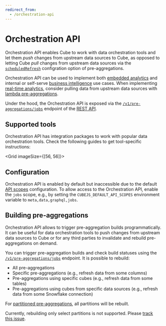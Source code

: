 ```yaml
---
redirect_from:
  - /orchestration-api
---
```


# Orchestration API

Orchestration API enables Cube to work with data orchestration tools and let
them _push_ changes from upstream data sources to Cube, as opposed to letting
Cube _pull_ changes from upstream data sources via the
[`scheduledRefresh`][ref-scheduled-refresh] configration option of
pre-aggregations.

<Diagram src="https://ucarecdn.com/edfc0423-b1f9-4917-989b-be766caa7d9e/" />

Orchestration API can be used to implement both [embedded analytics][cube-ea]
and internal or self-serve [business intelligence][cube-issbi] use cases. When
implementing [real-time analytics][cube-rta], consider pulling data from
upstream data sources with [lambda pre-aggregations][ref-lambda-pre-aggs].

Under the hood, the Orchestration API is exposed via the
[`/v1/pre-aggregations/jobs`][ref-ref-jobs-endpoint] endpoint of the [REST
API][ref-rest-api].

## Supported tools

Orchestration API has integration packages to work with popular data
orchestration tools. Check the following guides to get tool-specific
instructions:

<Grid imageSize={[56, 56]}>
  <GridItem
    url="orchestration-api/airflow"
    imageUrl="https://static.cube.dev/icons/airflow.svg"
    title="Apache Airflow"
  />
  <GridItem
    url="orchestration-api/dagster"
    imageUrl="https://static.cube.dev/icons/dagster.svg"
    title="Dagster"
  />
  <GridItem
    url="orchestration-api/prefect"
    imageUrl="https://static.cube.dev/icons/prefect.svg"
    title="Prefect"
  />
</Grid>

## Configuration

Orchestration API is enabled by default but inaccessible due to the default [API
scopes][ref-api-scopes] configuration. To allow access to the Orchestration API,
enable the `jobs` scope, e.g., by setting the `CUBEJS_DEFAULT_API_SCOPES`
environment variable to `meta,data,graphql,jobs`.

## Building pre-aggregations

Orchestration API allows to trigger pre-aggregation builds programmatically. It
can be useful for data orchestration tools to push changes from upstream data
sources to Cube or for any third parties to invalidate and rebuild
pre-aggregations on demand.

You can trigger pre-aggregation builds and check build statuses using the
[`/v1/pre-aggregations/jobs`][ref-ref-jobs-endpoint] endpoint. It is possible to
rebuild:

- All pre-aggregations
- Specific pre-aggregations (e.g., refresh data from some columns)
- Pre-aggregations using specific cubes (e.g., refresh data from some tables)
- Pre-aggregations using cubes from specific data sources (e.g., refresh data
  from some Snowflake connection)

For [partitioned pre-aggregations][ref-pre-agg-partitions], all partitions will
be rebuilt.

<ReferenceBox>

Currently, rebuilding only select partitions is not supported.
Please [track this issue](https://github.com/cube-js/cube/issues/6722).

</ReferenceBox>


[ref-scheduled-refresh]: /reference/data-model/pre-aggregations#scheduled_refresh
[cube-ea]: https://cube.dev/use-cases/embedded-analytics
[cube-issbi]: https://cube.dev/use-cases/semantic-layer
[cube-rta]: https://cube.dev/use-cases/real-time-analytics
[ref-lambda-pre-aggs]: /product/caching/lambda-pre-aggregations
[ref-rest-api]: /product/apis-integrations/rest-api
[ref-api-scopes]: /product/apis-integrations/rest-api#configuration-api-scopes
[ref-ref-jobs-endpoint]: /product/apis-integrations/rest-api/reference#v1pre-aggregationsjobs
[ref-pre-agg-partitions]: /product/caching/using-pre-aggregations#partitioning